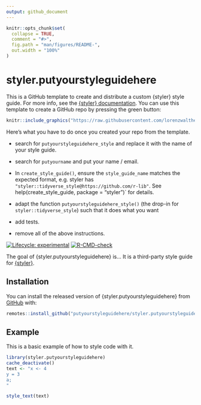 ```yaml
---
output: github_document
---
```


<!-- README.md is generated from README.Rmd. Please edit that file -->

```r
knitr::opts_chunk$set(
  collapse = TRUE,
  comment = "#>",
  fig.path = "man/figures/README-",
  out.width = "100%"
)
```

# styler.putyourstyleguidehere

This is a GitHub template to create and distribute a custom {styler} style 
guide. For more info, see the [{styler} documentation](https://styler.r-lib.org/dev/articles/distribute_custom_style_guides.html). You can use this template to create a GitHub repo by pressing the green 
button:

```r
knitr::include_graphics("https://raw.githubusercontent.com/lorenzwalthert/some_raw_data/master/styler.yours.png")
```

Here's what you have to do once you created your repo from the template.

* search for `putyourstyleguidehere_style` and replace it with the name
  of your style guide. 
* search for `putyourname` and put your name / email.

* In `create_style_guide()`, ensure the `style_guide_name` matches the expected 
  format, e.g. styler has `"styler::tidyverse_style@https://github.com/r-lib"`. 
  See help(create_style_guide, package = "styler")` for details.
* adapt the function `putyourstyleguidehere_style()` (the drop-in for 
  `styler::tidyverse_style`) such that it does what you want
* add tests.
* remove all of the above instructions.

<!-- badges: start -->
[![Lifecycle: experimental](https://img.shields.io/badge/lifecycle-experimental-orange.svg)](https://lifecycle.r-lib.org/articles/stages.html#experimental)
[![R-CMD-check](https://github.com/putyourstyleguidehere/styler.putyourstyleguidehere/workflows/R-CMD-check/badge.svg)](https://github.com/putyourstyleguidehere/styler.putyourstyleguidehere/actions)
<!-- badges: end -->

The goal of {styler.putyourstyleguidehere} is... It is a third-party
style guide for [{styler}](https://styler.r-lib.org).


## Installation

You can install the released version of {styler.putyourstyleguidehere} from [GitHub](https://github.com) with:

``` r
remotes::install_github("putyourstyleguidehere/styler.putyourstyleguidehere")
```

## Example

This is a basic example of how to style code with it.

```r
library(styler.putyourstyleguidehere)
cache_deactivate()
text <- "x <- 4
y = 3
a;
"

style_text(text)
```

